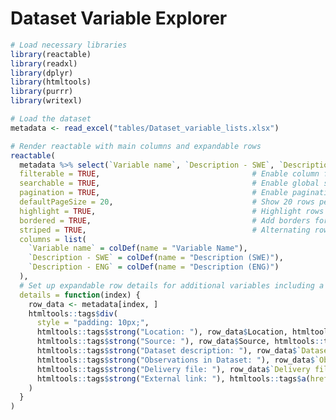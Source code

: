 # Dataset Variable Explorer


```r
# Load necessary libraries
library(reactable)
library(readxl)
library(dplyr)
library(htmltools)
library(purrr)
library(writexl)

# Load the dataset
metadata <- read_excel("tables/Dataset_variable_lists.xlsx")

# Render reactable with main columns and expandable rows
reactable(
  metadata %>% select(`Variable name`, `Description - SWE`, `Description - ENG`), # Main columns
  filterable = TRUE,                                  # Enable column filtering
  searchable = TRUE,                                  # Enable global search
  pagination = TRUE,                                  # Enable pagination
  defaultPageSize = 20,                               # Show 20 rows per page
  highlight = TRUE,                                   # Highlight rows on hover
  bordered = TRUE,                                    # Add borders for a clear structure
  striped = TRUE,                                     # Alternating row colors for readability
  columns = list(
    `Variable name` = colDef(name = "Variable Name"),  
    `Description - SWE` = colDef(name = "Description (SWE)"),
    `Description - ENG` = colDef(name = "Description (ENG)")
  ),
  # Set up expandable row details for additional variables including a clickable URL
  details = function(index) {
    row_data <- metadata[index, ]
    htmltools::tags$div(
      style = "padding: 10px;",
      htmltools::tags$strong("Location: "), row_data$Location, htmltools::tags$br(),
      htmltools::tags$strong("Source: "), row_data$Source, htmltools::tags$br(),
      htmltools::tags$strong("Dataset description: "), row_data$`Dataset description`, htmltools::tags$br(),
      htmltools::tags$strong("Observations in Dataset: "), row_data$`Observations in Dataset`, htmltools::tags$br(),
      htmltools::tags$strong("Delivery file: "), row_data$`Delivery file`, htmltools::tags$br(),
      htmltools::tags$strong("External link: "), htmltools::tags$a(href = row_data$Link, target = "_blank", row_data$Link)  # Display URL as clickable link
    )
  }
)
```

